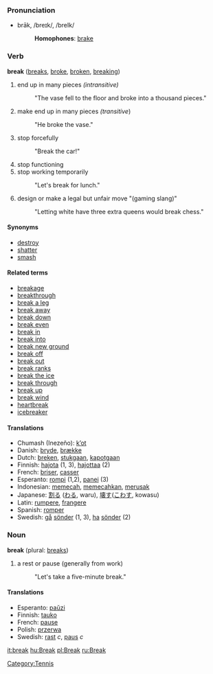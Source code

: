 ===Pronunciation===
*brāk, /breɪk/, /breIk/
*:'''Homophones''': [[brake]]
[[Category:Tennis]]
=== Verb ===
'''break''' ([[breaks]], [[broke]], [[broken]], [[breaking]])

# end up in many pieces ''(intransitive)''
#: "The vase fell to the floor and broke into a thousand pieces."
# make end up in many pieces ''(transitive'')
#: "He broke the vase."
# stop forcefully
#: "Break the car!"
# stop functioning
# stop working temporarily
#: "Let's break for lunch."
# design or make a legal but unfair move "(gaming slang)"
#: "Letting white have three extra queens would break chess."

==== Synonyms ====
*[[destroy]]
*[[shatter]]
*[[smash]]

====Related terms====
*[[breakage]]
*[[breakthrough]]
*[[break a leg]]
*[[break away]]
*[[break down]]
*[[break even]]
*[[break in]]
*[[break into]]
*[[break new ground]]
*[[break off]]
*[[break out]]
*[[break ranks]]
*[[break the ice]]
*[[break through]]
*[[break up]]
*[[break wind]]
*[[heartbreak]]
*[[icebreaker]]

==== Translations ====
*Chumash (Inezeño): [[kʼot]]
*Danish: [[bryde]], [[brække]]
*Dutch: [[breken]], [[stukgaan]], [[kapotgaan]]
*Finnish: [[hajota]] (1, 3), [[hajottaa]] (2)
*French: [[briser]], [[casser]]
*Esperanto: [[rompi]] (1,2), [[panei]] (3)
*Indonesian: [[pecah|memecah]], [[pecah|memecahkan]], [[rusak|merusak]]
*Japanese: [[割る]] ([[わる]], waru), [[壊す]]([[こわす]], kowasu)
*Latin: [[rumpere]], [[frangere]]
*Spanish: [[romper]]
*Swedish: [[gå]] [[sönder]] (1, 3), [[ha]] [[sönder]] (2)

=== Noun ===
'''break''' (plural: [[breaks]])

# a rest or pause (generally from work)
#: "Let's take a five-minute break."

==== Translations ====
*Esperanto: [[paŭzi]]
*Finnish: [[tauko]]
*French: [[pause]]
*Polish: [[przerwa]]
*Swedish: [[rast]] ''c'', [[paus]] ''c''

[[it:break]]
[[hu:Break]]
[[pl:Break]]
[[ru:Break]]